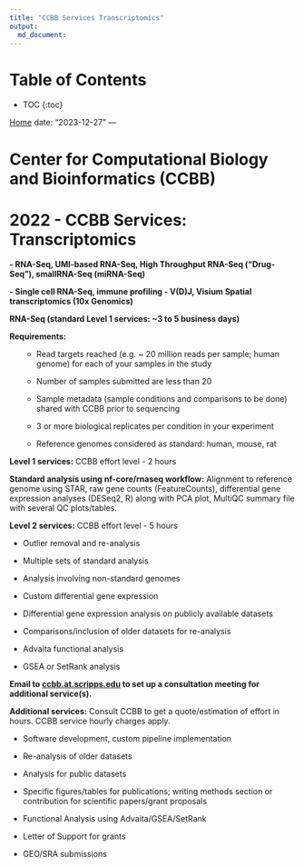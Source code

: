 ```yaml
---
title: "CCBB Services Transcriptomics"
output: 
  md_document:
---
```


# Table of Contents

* TOC {:toc}

<!-- Content of your subpage goes here -->

<a href="path_to_your_home_page.html" class="home-button">Home</a>
date: "2023-12-27"
---

# Center for Computational Biology and Bioinformatics (CCBB)

# 2022 - CCBB Services: Transcriptomics


**- RNA-Seq, UMI-based RNA-Seq, High Throughput RNA-Seq ("Drug-Seq"), smallRNA-Seq (miRNA-Seq)**


**- Single cell RNA-Seq, immune profiling - V(D)J, Visium Spatial transcriptomics (10x Genomics)**




**RNA-Seq (standard Level 1 services: ~3 to 5 business days)**




**Requirements:**
<ol>
* Read targets reached (e.g. ~ 20 million reads per sample; human genome) for each of your samples in the study

* Number of samples submitted are less than 20

* Sample metadata (sample conditions and comparisons to be done) shared with CCBB prior to sequencing

* 3 or more biological replicates per condition in your experiment

* Reference genomes considered as standard: human, mouse, rat

</ol>




**Level 1 services:** CCBB effort level - 2 hours


**Standard analysis using nf-core/rnaseq workflow:** Alignment to reference genome using STAR, raw gene counts (FeatureCounts), differential gene expression analyses (DESeq2, R) along with PCA plot, MultiQC summary file with several QC plots/tables.




**Level 2 services:** CCBB effort level - 5 hours

* Outlier removal and re-analysis

* Multiple sets of standard analysis

* Analysis involving non-standard genomes

* Custom differential gene expression

* Differential gene expression analysis on publicly available datasets

* Comparisons/inclusion of older datasets for re-analysis

* Advaita functional analysis

* GSEA or SetRank analysis






<!-- The content continues similarly for UMI-based RNA-Seq, High Throughput RNA-Seq, SmallRNA-Seq, and Single cell RNA-Seq -->

<!-- Skipping to the end for Additional services -->


**Email to <a href="mailto:ccbb.at.scripps.edu">ccbb.at.scripps.edu</a> to set up a consultation meeting for additional service(s).**




**Additional services:** Consult CCBB to get a quote/estimation of effort in hours. CCBB service hourly charges apply.

* Software development, custom pipeline implementation

* Re-analysis of older datasets

* Analysis for public datasets

* Specific figures/tables for publications; writing methods section or contribution for scientific papers/grant proposals

* Functional Analysis using Advaita/GSEA/SetRank

* Letter of Support for grants

* GEO/SRA submissions


